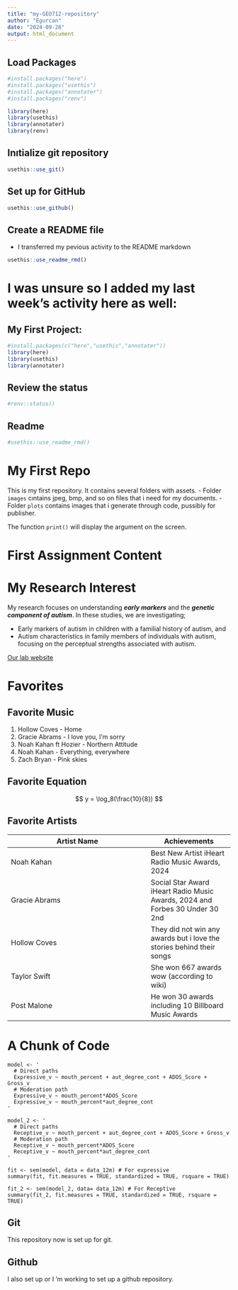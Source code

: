 ```yaml
---
title: "my-GEO712-repository"
author: "Egurcan"
date: "2024-09-28"
output: html_document
---
```


## Load Packages
```r
#install.packages("here")
#install.packages("usethis")
#install.packages("annotater")
#install.packages("renv")

library(here)
library(usethis)
library(annotater)
library(renv)
```

## Inıtialize git repository
```r
usethis::use_git()
```

## Set up for GitHub
```r
usethis::use_github()
```

## Create a README file
* I transferred my pevious activity to the README markdown
```r
usethis::use_readme_rmd()
```

# I was unsure so I added my last week's activity here as well:

## My First Project:

```r
#install.packages(c("here","usethis","annotater"))
library(here)
library(usethis)
library(annotater)
```

## Review the status
```r
#renv::status()
```

## Readme
```r
#usethis::use_readme_rmd()
```

# My First Repo
<!-- badgers:start -->
<!-- badgers:end -->

This is my first repository. It contains several folders with assets.
- Folder `images` cıntains jpeg, bmp, and so on files that i need for my documents.
- Folder `plots` contains images that i generate through code, pussibly for publisher.

The function `print()` will display the argument on the screen. 

# First Assignment Content
# My Research Interest
My research focuses on understanding **_early markers_** and the **_genetic component of autism_**. 
In these studies, we are investigating;

- Early markers of autism in children with a familial history of autism, and 
- Autism characteristics in family members of individuals with autism, focusing on the perceptual strengths associated with autism.

[Our lab website](https://pnb.mcmaster.ca/rutherford/)


# Favorites
## Favorite Music
1. Hollow Coves - Home
2. Gracie Abrams - I love you, I'm sorry
3. Noah Kahan ft Hozier - Northern Attitude
4. Noah Kahan - Everything, everywhere
5. Zach Bryan - Pink skies

## Favorite Equation
$$
y =  \log_8(\frac{10}{8})
$$

## Favorite Artists
Artist Name | Achievements 
----------| ------
Noah Kahan | Best New Artist iHeart Radio Music Awards, 2024
Gracie Abrams | Social Star Award iHeart Radio Music Awards, 2024 and Forbes	30 Under 30	2nd
Hollow Coves | They did not win any awards but i love the stories behind their songs
Taylor Swift | She won 667 awards wow (according to wiki)
Post Malone | He won 30 awards including 10 Billboard Music Awards

# A Chunk of Code
```
model <- '
  # Direct paths
  Expressive_v ~ mouth_percent + aut_degree_cont + ADOS_Score + Gross_v 
  # Moderation path
  Expressive_v ~ mouth_percent*ADOS_Score
  Expressive_v ~ mouth_percent*aut_degree_cont
'

model_2 <- '
  # Direct paths
  Receptive_v ~ mouth_percent + aut_degree_cont + ADOS_Score + Gross_v 
  # Moderation path
  Receptive_v ~ mouth_percent*ADOS_Score
  Receptive_v ~ mouth_percent*aut_degree_cont
'

fit <- sem(model, data = data_12m) # For expressive
summary(fit, fit.measures = TRUE, standardized = TRUE, rsquare = TRUE)

fit_2 <- sem(model_2, data= data_12m) # For Receptive
summary(fit_2, fit.measures = TRUE, standardized = TRUE, rsquare = TRUE)
```

## Git 
This repository now is set up for git.

## Github
I also set up or I 'm working to set up a github repository.

